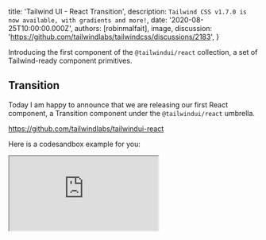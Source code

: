 
  title: 'Tailwind UI - React Transition',
  description: `Tailwind CSS v1.7.0 is now available, with gradients and more!`,
  date: '2020-08-25T10:00:00.000Z',
  authors: [robinmalfait],
  image,
  discussion: 'https://github.com/tailwindlabs/tailwindcss/discussions/2183',
}

Introducing the first component of the `@tailwindui/react` collection, a set of Tailwind-ready component primitives.

<!--more-->

## Transition

Today I am happy to announce that we are releasing our first React component, a
Transition component under the `@tailwindui/react` umbrella.

https://github.com/tailwindlabs/tailwindui-react

Here is a codesandbox example for you:

<iframe
  src="https://codesandbox.io/embed/dreamy-villani-1lz49?fontsize=14&hidenavigation=1&module=%2Fsrc%2FApp.js&view=preview"
  style={{ height: 500 }}
  className="w-full rounded overflow-hidden"
  title="dreamy-villani-1lz49"
  allow="accelerometer; ambient-light-sensor; camera; encrypted-media; geolocation; gyroscope; hid; microphone; midi; payment; usb; vr; xr-spatial-tracking"
  sandbox="allow-forms allow-modals allow-popups allow-presentation allow-same-origin allow-scripts"
/>

---

## Lab Notes

**TL;DR Overview:**

- The basic _transition_ functionality is the easy part
- `useLayoutEffect` vs `useEffect`
- Cancelling transitions
- Testing a transition component is not that easy because there are a lot of timing "issues"
- Coordination between child components has some gotchas
- Performance escape hatch
- Scope creep: setup

### The basic _transition_ functionality is the easy part

When developing this component, the basic functionality was there from day #1. Meaning that we could
apply `enter enterFrom` then `enter enterTo` then wait and then `<empty>` no classes left.

However there are some gotchas I've run into:

1. For starters a `transitionend` event is not fired when there is no actual `transition` happening.
   So I ran into an issue where everything just seems broken because we were waiting for that
   `transitionend` event. Instead we calculate the `duration` and use a `setTimeout`.

2. When you add / remove classes, you need to give the browser a bit of time to actually apply them.
   If you `addClass(from); addClass(to); removeClass(from);` everything will happen at the same time,
   we have to explicitly wait (using requestAnimationFrame for example).

3. requestAnimationFrame has some funky issues, so I looked at other libraries and the idea for a
   `nextFrame()` function is basically calling `requestAnimationFrame` twice:

   ```js
   function nextFrame(cb) {
     requestAnimationFrame(() => {
       requestAnimationFrame(cb)
     })
   }
   ```

   - [Vue implementation](https://github.com/vuejs/vue/blob/59d4351ad8fc042bc263a16ed45a56e9ff5b013e/src/platforms/web/runtime/transition-util.js#L67-L71) reference

4. When resolving the durations from the actual DOM node, some browsers (I am looking at you Safari)
   return a list of transition values. Thanks to the Alpine implementation I could resolve this
   correctly.

   1. I had to make some small changes though: sometimes it is returned as `.3s` sometimes as `300ms`
   2. Once parsed, I sorted the list so that we waited for the longest duration

   - [Alpine implementation](https://github.com/alpinejs/alpine/blob/05e13e42a1466d3c0c0bfa575b18dcdf58d2bf3d/src/utils.js#L466-L467) reference

### `useLayoutEffect` vs `useEffect` <a name="use-layout-effect-vs-use-effect"></a>

This one is a subtle one, but let's see if I can explain this one. If you look at the `useLayoutEffect` docs you will find this:

> The signature is identical to useEffect, but it fires synchronously after all DOM mutations. Use
> this to read layout from the DOM and synchronously re-render. Updates scheduled inside
> useLayoutEffect will be flushed synchronously, before the browser has a chance to paint.

-- <cite>http://reactjs.org/docs/hooks-reference.html#uselayouteffect</cite>

The key part here is that `useLayoutEffect` is synchronous, this allows us to make better `enter` transitions. Let me show you:

**useEffect**

1. Render `<div />`
2. (Actually touch the DOM)
3. After render, inside the effect, add `enter enterFrom` classes (because async)
4. Once that is applied, remove `enterFrom` add `enterTo`

**useLayoutEffect**

1. Render `<div />`
2. Inside the `useLayoutEffect`, add `enter enterFrom` classes (because sync)
3. (Actually touch the DOM)
4. Once that is applied, remove `enterFrom` add `enterTo`

The big difference now is that in the case of a `useEffect` you see `<div />` at first, when you use
`useLayoutEffect` you see `<div class="enter enterFrom" />`.

### Cancelling transitions

At any stage in the process we should be able to cancel the transitions. I wrote a little
disposables utility for this:
[disposables.ts](https://github.com/tailwindlabs/tailwindui-react/blob/develop/src/utils/disposables.ts) the idea is
that you do _something_ and add the "cleanup" phase as a callback to the disposables collection.

I've made some useful shorthands for the `requestAnimationFrame`, `nextFrame` and `setTimeout`
functions. Any time you schedule one of these async functions they could be cancelled by calling the
dispose() method on the disposables collection. This is nice because we can just return the
`dispose` function in a React useEffect hook and it will be called for us!

### Testing a transition component is not that easy because there are a lot of timing "issues"

You can write some very imperative code where you do an action, wait long enough, verify that something happened. While this works ([Vue transition spec](https://github.com/vuejs/vue/blob/dev/test/unit/features/transition/transition.spec.js#L17-L40)) it is a bit scary to read. So I thought of a different way to test it:

What if we just start "recording" changes to a specific DOM node and its children. Every time that we see a change we will record a snapshot at that point in time. Later on we can visualise the output. Our [Transition.test.tsx](https://github.com/tailwindlabs/tailwindui-react/blob/3a2f2e17b36f31d19e023cd795df9785fb9758fe/src/components/transitions/transition.test.tsx#L422-L439) test implementation.

This has its own issues again because I wanted to use the MutationObserver, but this doesn't exist in JSDom yet (which we use to test our components). So I tried a shim, but long story short... it polled every 30ms so we missed a bunch of updates.

I then moved to a requestAnimationFrame loop instead to record the changes which works pretty well.

### Coordination between child components has some gotchas

The general idea is, when you have a root Transition element it should only unmount once all the child transitions are "done". This is not too bad, however when you have 2 Transitions with 2 different durations one will be done before the other. Initially we just marked them as hidden, but that has unwanted behaviour. Currently we will unmount the child transition once it is done.

```tsx
function Example() {
  const [show, setShow] = React.useState(true)

  return (
    <>
      <style>{`
        .leave-fast { transition-duration: 75ms; }
        .leave-slow { transition-duration: 300ms; }
        
        .leave-from { opacity: 100%; }
        .leave-to { opacity: 0%; }
      `}</style>

      {/* This will unmount once all Transition.Child components are done */}
      <Transition show={show}>
        {/* This will unmount once the `leave-fast` transition is done */}
        <Transition.Child leave="leave-fast" leaveFrom="leave-from" leaveTo="leave-to">
          I am fast
        </Transition.Child>

        {/* This will unmount once the `leave-slow` transition is done */}
        <Transition.Child leave="leave-slow" leaveFrom="leave-from" leaveTo="leave-to">
          I am slow
        </Transition.Child>
      </Transition>

      <button onClick={() => setShow((v) => !v)}>Toggle</button>
    </>
  )
}
```

---

Another fun "bug" I found was that if one of the child transitions is rendered conditionally then there was no chance to "finish" the transition. Therefore it would not tell its parent that it was "done" and the whole tree was still mounted. This results in countless of issues we've seen before where the full page is unclickable in case of the Tailwind UI sidebar layouts. (Because that fixed overlay was still present)

```tsx
function Example() {
  const [show, setShow] = React.useState(true)

  return (
    <>
      <style>{`
        .leave-fast { transition-duration: 75ms; }
        .leave-slow { transition-duration: 300ms; }
        
        .leave-from { opacity: 100%; }
        .leave-to { opacity: 0%; }
      `}</style>

      <Transition show={show}>
        <Transition.Child leave="leave-fast" leaveFrom="leave-from" leaveTo="leave-to">
          I am fast
        </Transition.Child>

        {true && (
          <Transition.Child leave="leave-slow" leaveFrom="leave-from" leaveTo="leave-to">
            I am rendered conditionally
          </Transition.Child>
        )}
      </Transition>

      <button onClick={() => setShow((v) => !v)}>Toggle</button>
    </>
  )
}
```

### Performance escape hatch

To apply the correct classNames we could provide a `className` prop and update every time we change the classes during a transition. However this will result in multiple re-renders. In application code you don't always have to worry about performance, however we as the library don't know where this will be used.

Therefore we apply changes to the actual DOM node directly. We do this by getting a `ref` to the actual DOM node and use the `ref.current.classList.add()` and `ref.current.classList.remove()` API's to update the classes without re-rendering the React component.

### Scope creep: setup

1. I've added a structure so that it is easier to create new components later on.
2. I've setup TSDX to do the actual development (testing / linting / building / ...)
3. I've created a playground `yarn playground` using Next.js so that you can play with the components directly in the browser.
4. I've setup commitizen so that we can generate changelogs and follow semver based on these commit messages.
